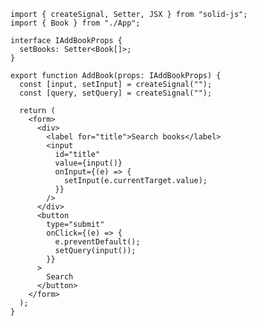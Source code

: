 ```tsx
import { createSignal, Setter, JSX } from "solid-js";
import { Book } from "./App";

interface IAddBookProps {
  setBooks: Setter<Book[]>;
}

export function AddBook(props: IAddBookProps) {
  const [input, setInput] = createSignal("");
  const [query, setQuery] = createSignal("");

  return (
    <form>
      <div>
        <label for="title">Search books</label>
        <input
          id="title"
          value={input()}
          onInput={(e) => {
            setInput(e.currentTarget.value);
          }}
        />
      </div>
      <button
        type="submit"
        onClick={(e) => {
          e.preventDefault();
          setQuery(input());
        }}
      >
        Search
      </button>
    </form>
  );
}
```
